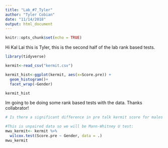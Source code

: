 ```yaml
---
title: "Lab_#7_Tyler"
author: "Tyler Cobian"
date: "11/14/2018"
output: html_document
---
```


```r
knitr::opts_chunk$set(echo = TRUE)
```
 
Hi Kal Lai this is Tyler, this is the second half of the lab rank based tests.


```r
library(tidyverse)

kermit<-read_csv("kermit.csv")

kermit_hist<-ggplot(kermit, aes(x=Score.pre)) +
  geom_histogram()+
  facet_wrap(~Gender)

kermit_hist

```

Im going to be doing some rank based tests with the data. Thanks collabrator!

```r
# Is there a significant difference in pre talk kermit score for males and females

#This is unpaired data so we will be Mann-Whitney U test:
mwu_kermit<- kermit %>% 
  wilcox.test(Score.pre ~ Gender, data = .)
mwu_kermit


```

















